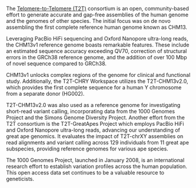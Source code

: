 The [Telomere-to-Telomere (T2T)](https://sites.google.com/ucsc.edu/t2tworkinggroup/home) consortium is an open, community-based effort to generate accurate and gap-free assemblies of the human genome and the genomes of other species. The initial focus was on de novo assembling the first complete reference human genome known as CHM13.

Leveraging PacBio HiFi sequencing and Oxford Nanopore ultra-long reads, the CHM13v1 reference genome boasts remarkable features. These include an estimated sequence accuracy exceeding QV70, correction of structural errors in the GRCh38 reference genome, and the addition of over 100 Mbp of novel sequence compared to GRCh38.

CHM13v1 unlocks complex regions of the genome for clinical and functional study. Additionally, the T2T-CHRY Workspace utilizes the T2T-CHM13v2.0, which provides the first complete sequence for a human Y chromosome from a separate donor (HG002).

T2T-CHM13v2.0 was also used as a reference genome for investigating short-read variant calling, incorporating data from the 1000 Genomes Project and the Simons Genome Diversity Project. Another effort from the T2T consortium is the T2T-GreatApes Project which employs PacBio HiFi and Oxford Nanopore ultra-long reads, advancing our understanding of great ape genomics. It evaluates the impact of T2T-chrXY assemblies on read alignments and variant calling across 129 individuals from 11 great ape subspecies, providing reference genomes for various ape species.

The 1000 Genomes Project, launched in January 2008, is an international research effort to establish variation profiles across the human population. This open access data set continues to be a valuable resource to geneticists.
